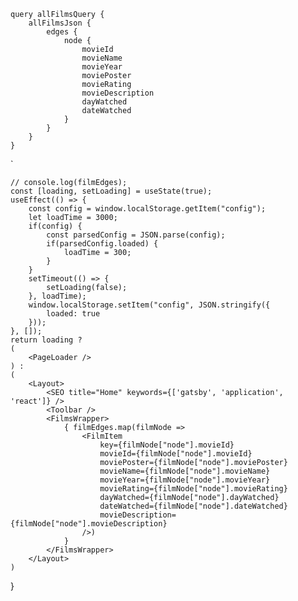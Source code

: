 

	query allFilmsQuery {
		allFilmsJson {
			edges {
				node {
					movieId
					movieName
					movieYear
					moviePoster
					movieRating
					movieDescription
					dayWatched
					dateWatched
				}
			}
		}
	}
`

	// console.log(filmEdges);
	const [loading, setLoading] = useState(true);
	useEffect(() => {
		const config = window.localStorage.getItem("config");
		let loadTime = 3000;
		if(config) {
			const parsedConfig = JSON.parse(config);
			if(parsedConfig.loaded) {
				loadTime = 300;
			}
		}
		setTimeout(() => {
			setLoading(false);
		}, loadTime);
		window.localStorage.setItem("config", JSON.stringify({
			loaded: true
		}));
	}, []);
	return loading ?
	(
		<PageLoader />
	) :
	(
		<Layout>
			<SEO title="Home" keywords={['gatsby', 'application', 'react']} />
			<Toolbar />
			<FilmsWrapper>
				{ filmEdges.map(filmNode => 
					<FilmItem 
						key={filmNode["node"].movieId}
						movieId={filmNode["node"].movieId}
						moviePoster={filmNode["node"].moviePoster}
						movieName={filmNode["node"].movieName}
						movieYear={filmNode["node"].movieYear}
						movieRating={filmNode["node"].movieRating}
						dayWatched={filmNode["node"].dayWatched}
						dateWatched={filmNode["node"].dateWatched}
						movieDescription={filmNode["node"].movieDescription}
					/>)
				}
			</FilmsWrapper>
		</Layout>
	)
}
